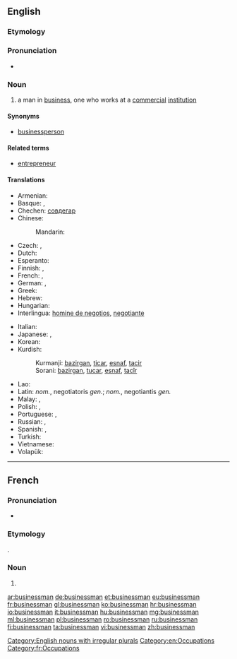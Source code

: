 ==English==
{{wikipedia}}

===Etymology===
{{suffix|business|man}}

===Pronunciation===
* {{audio|en-us-businessman.ogg|Audio (US)}}

===Noun===
{{en-noun|businessmen}}

# a man in [[business]], one who works at a [[commercial]] [[institution]]

====Synonyms====
* [[businessperson]]

====Related terms====
* [[entrepreneur]]

====Translations====
{{trans-top|a man in business, one who works at a commercial institution}}
* Armenian: {{t|hy|գործարար|sc=Armn}}
* Basque: {{t+|eu|enpresaburu}}, {{t+|eu|enpresari}}
* Chechen: [[совдегар]]
* Chinese:
*: Mandarin: {{t+|cmn|商人|tr=shāngrén|sc=Hani}}
* Czech: {{t|cs|obchodník}}, {{t|cs|podnikatel}}
* Dutch: {{t+|nl|zakenman|m}}
* Esperanto: {{t|eo|aferisto}}
* Finnish: {{t|fi|liikemies}}, {{t+|fi|bisnesmies}}
* French: {{t+|fr|homme d'affaires|m}},  {{t+|fr|businessman|m}}
* German: {{t+|de|Geschäftsmann|m}}, {{t+|de|Unternehmer|m}}
* Greek: {{t+|el|επιχειρηματίας|m|f|tr=epikhirimatías}}
* Hebrew: {{t|he|איש-עסקים|m|tr=ysh-'asaqym}}
* Hungarian: {{t+|hu|üzletember}}
* Interlingua: [[homine de negotios]], [[negotiante]]
{{trans-mid}}
* Italian: {{t|it|uomo d'affari|m}}
* Japanese: {{t|ja|実業家|tr=じつぎょうか, jitsugyōka|sc=Jpan}}, {{t|ja|ビジネスマン|tr=bijinesuman|sc=Jpan}}
* Korean: {{t+|ko|실업가|tr=sireopga|sc=Kore}}
* Kurdish:
*: Kurmanji: [[bazirgan]], [[ticar]], [[esnaf]], [[tacir]]
*: Sorani: [[bazirgan]], [[tucar]], [[esnaf]], [[tacîr]]
* Lao: {{t|lo|ນັກທຸລະກິດ|sc=Laoo}}
* Latin: {{t|la|negotiator}} ''nom.'', negotiatoris ''gen.''; {{t|la|negotians}} ''nom.'', negotiantis ''gen.''
* Malay: {{t|ms|peniaga}}, {{t|ms|ahli perniagaan}}
* Polish: {{t+|pl|biznesmen|m}}, {{t+|pl|przedsiębiorca|m}}
* Portuguese: {{t+|pt|empresário|m}}, {{t|pt|homem de negócios|m}}
* Russian: {{t+|ru|предприниматель|m|tr=predprinimátelʹ}}, {{t+|ru|бизнесмен|m|tr=biznɛsmén}}
* Spanish: {{t|es|hombre de negocios|m}}, {{t+|es|empresario|m}}
* Turkish: {{t+|tr|iş adamı}}
* Vietnamese: {{t+|vi|thương gia}}
* Volapük: {{t+|vo|büsidan}}
{{trans-bottom}}

[[Category:English nouns with irregular plurals]]
[[Category:en:Occupations]]

----

==French==

===Pronunciation===
* {{IPA|/biz.nɛz.man/|lang=fr}}

===Etymology===
{{borrowing|en|businessman|lang=fr}}.

===Noun===
{{fr-noun|m|p=businessmen|pl2=businessmans}}

# {{l/en|businessman}}

[[Category:fr:Occupations]]

[[ar:businessman]]
[[de:businessman]]
[[et:businessman]]
[[eu:businessman]]
[[fr:businessman]]
[[gl:businessman]]
[[ko:businessman]]
[[hr:businessman]]
[[io:businessman]]
[[it:businessman]]
[[hu:businessman]]
[[mg:businessman]]
[[ml:businessman]]
[[pl:businessman]]
[[ro:businessman]]
[[ru:businessman]]
[[fi:businessman]]
[[ta:businessman]]
[[vi:businessman]]
[[zh:businessman]]